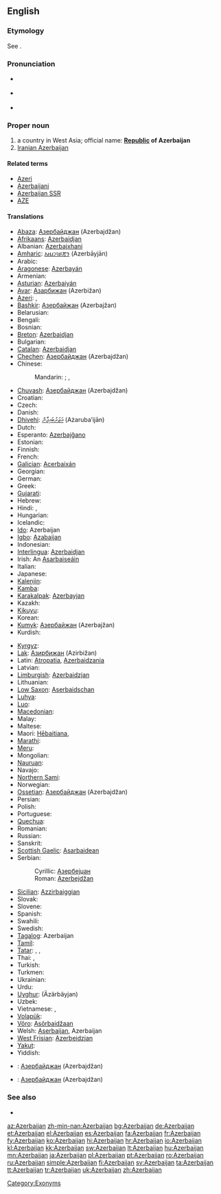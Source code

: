 ==English==
{{wikipedia}}

===Etymology===
See {{etyl|grc|-}} {{term|Ἀτροπατηνή||tr=Atropatēnē|lang=grc}}.

===Pronunciation===
* {{a|UK}} {{IPA|/ˌæz.ə.baɪˈdʒɑːn/}}
* {{a|UK}} {{IPA|/ˌæz.ɚ.baɪˈʒɑːn/}}
* {{audio|en-us-Azerbaijan.ogg|Audio (US)}}

===Proper noun===
{{en-proper noun}}

# a country in West Asia; official name: '''[[republic|Republic]] of Azerbaijan'''
# [[Iranian Azerbaijan]]

====Related terms====
* [[Azeri]]
* [[Azerbaijani]]
* [[Azerbaijan SSR]]
* [[AZE]]

====Translations====
{{trans-top|country in Eastern Europe}}
* [[Abaza]]: [[Азербайджан]] (Azerbajdžan)
* [[Afrikaans]]: [[Azerbaidjan]]
* Albanian: [[Azerbajxhani]]
* [[Amharic]]: [[አዜርባይጃን]] (Azerbāyjān)
* Arabic: {{t|ar|أذربيجان|m|tr='adharbayjaan}}
* [[Aragonese]]: [[Azerbayán]] {{m}}
* Armenian: {{t-|hy|Ադրբեջան|tr=Adrbeǰan}}
* [[Asturian]]: [[Azerbaiyán]] {{m}}
* [[Avar]]: [[Азарбижан]] (Azerbižan)
* [[Azeri]]: {{t+|az|Azərbaycan|xs=Azeri}},  {{t-|az|Азәрбајҹан|sc=Cyrl|xs=Azeri}}
* [[Bashkir]]: [[Азербайжан]] (Azerbajžan)
* Belarusian: {{t|be|Азэрбайджан|m|tr=Azerbajdžán|xs=Belarusian}}
* Bengali: {{t|bn|আজারবাইজান|tr=Ājārbāijān|sc=Beng|xs=Bengali}}
* Bosnian: {{t-|bs|Azerbejdžan|m}}
* [[Breton]]: [[Azerbaidjan]]
* Bulgarian: {{t+|bg|Азербайджан|m|tr=Azerbajdžán}}
* [[Catalan]]: [[Azerbaidjan]] {{m}}
* [[Chechen]]: [[Азербайджан]] (Azerbajdžan)
* Chinese:
*: Mandarin: {{t|cmn|阿塞拜疆|tr=Āsāibàijiāng|sc=Hani}}; {{t|cmn|亞塞拜然|sc=Hani}},  {{t|cmn|亚塞拜然|tr=Yàsàibàirán|sc=Hani}} {{qualifier|Taiwan}}
* [[Chuvash]]: [[Азербайджан]] (Azerbajdžan)
* Croatian: {{t+|hr|Azerbajdžan}}
* Czech: {{t+|cs|Ázerbájdžán|m}}
* Danish: {{t-|da|Aserbajdsjan}}
* [[Dhivehi]]: [[އަޒަރުބައިޖާން]] (Ażaruba’ijān)
* Dutch: {{t+|nl|Azerbeidzjan}}
* Esperanto: [[Azerbajĝano]]
* Estonian: {{t+|et|Aserbaidžaan}}
* Finnish: {{t+|fi|Azerbaidžan}}
* French: {{t+|fr|Azerbaïdjan|m}}
* [[Galician]]: [[Acerbaixán]] {{m}}
* Georgian: {{t|ka|აზერბაიჯანი|tr=Azerbaijani|sc=Geor|xs=Georgian}}
* German: {{t+|de|Aserbaidschan|n}}
* Greek: {{t+|el|Αζερμπαϊτζάν|n|tr=Azerbaïtzán}}
* [[Gujarati]]: {{t|gu|અજરબેયજાન |tr=Ajarbēyjān|sc=Gujr|xs=Gujarati}}
* Hebrew: {{t|he|אזרבייג׳ן|tr=Azerbayján}}
* Hindi: {{t+|hi|अज़रबैजान|tr=Azarbējān|xs=Hindi}}, {{t-|hi|आज़र्बैजान|tr=Āzarbaijān|xs=Hindi}}
* Hungarian: {{t+|hu|Azerbajdzsán}}
* Icelandic: {{t+|is|Aserbaídsjan}}
* [[Ido]]: Azerbaijan
* [[Igbo]]: [[Azabaijan]]
* Indonesian: {{t-|id|Azerbaijan|xs=Indonesian}}
* [[Interlingua]]: [[Azerbaidjan]]
* Irish: An [[Asarbaiseáin]]
* Italian: {{t-|it|Azerbaigian|m}}
* Japanese: {{t-|ja|アゼルバイジャン|tr=Azerubaijan}}
* [[Kalenjin]]: {{tø|kln|Azabajan}}
* [[Kamba]]: {{tø|kam|Azabajani}}
* [[Karakalpak]]: [[Azerbayjan]]
* Kazakh: {{t|kk|Әзірбайжан|tr=Æzirbajžan|sc=Cyrl|xs=Kazakh}}
* [[Kikuyu]]: {{tø|ki|Azabajani}}
* Korean: {{t+|ko|아제르바이잔|tr=Ajereubaijan|sc=Hang}}
* [[Kumyk]]: [[Азербайжан]] (Azerbajžan)
* Kurdish: {{t+|ku|Azerbeycan}}
{{trans-mid}}
* [[Kyrgyz]]: {{t|ky|Азербайжан|tr=Azerbajžan|sc=Cyrl|xs=Kyrgyz}}
* [[Lak]]: [[Азирбижан]] (Azirbižan)
* Latin: [[Atropatia]], [[Azerbaidzania]] {{f}}
* Latvian: {{t+|lv|Azerbaidžāna|xs=Latvian}}
* [[Limburgish]]: [[Azerbaidzjan]]
* Lithuanian: {{t+|lt|Azerbaidžanas|xs=Lithuanian}}
* [[Low Saxon]]: [[Aserbaidschan]]
* [[Luhya]]: {{tø|luy|Ebuazabaja}}
* [[Luo]]: {{tø|luo|Azabajan}}
* [[Macedonian]]: {{t+|mk|Азербејџан|m|tr=Azerbejdžán}}
* Malay: {{t-|ms|Azerbaijan|xs=Malay}}
* Maltese: {{t|mt|Ażerbajġan|m|alt=l-Ażerbajġan|xs=Maltese}}
* Maori: [[Hēbaitiana]],  {{t-|mi|Atepaihānia|xs=Maori}}
* [[Marathi]]: {{t-|mr|अज़रबैजान|tr=Azarbējān|sc=Deva|xs=Marathi}}
* [[Meru]]: {{tø|mer|Azabajani}}
* Mongolian: {{t|mn|Азербайжан|tr=Azerbajžan|sc=Cyrl|xs=Mongolian}}
* [[Nauruan]]: {{t-|na|Azerbaijan|xs=Nauruan}}
* Navajo: {{tø|nv|Azééwii bikéyah}}
* [[Northern Sami]]: {{tø|se|Aserbaižan}}
* Norwegian: {{t+|no|Aserbajdsjan}}
* [[Ossetian]]: [[Азербайджан]] (Azerbajdžan)
* Persian: {{t+|fa|آذربایجان|tr=Azarbayjân|xs=Persian}}
* Polish: {{t+|pl|Azerbejdżan|m}}
* Portuguese: {{t+|pt|Azerbaijão|m}}
* [[Quechua]]: {{t-|qu|Asarsuyu|xs=Quechua}}
* Romanian: {{t+|ro|Azerbaidjan|n}}
* Russian: {{t+|ru|Азербайджан|m|tr=Azerbajdžán}}
* Sanskrit: {{t-|sa|अजर्बैजान|tr=Ajerbējān|xs=Sanskrit}}
* [[Scottish Gaelic]]: [[Asarbaidean]]
* Serbian:
*: Cyrillic: [[Азербејџан]] {{m}}
*: Roman: [[Azerbejdžan]] {{m}}
* [[Sicilian]]: [[Azzirbaiggian]] {{m}}
* Slovak: {{t-|sk|Azerbajdžan|m}}
* Slovene: {{t+|sl|Azerbajdžan|m}}
* Spanish: {{t+|es|Azerbaiyán|m}}
* Swahili: {{t+|sw|Azabajani|xs=Swahili}}
* Swedish: {{t+|sv|Azerbajdzjan}}
* [[Tagalog]]: Azerbaijan
* [[Tamil]]: {{t|ta|அஸர்பைஜான்|tr=Asarpaijān|xs=Tamil}}
* [[Tatar]]: {{t|tt|Азәрбайҗан|sc=Cyrl|xs=Tatar}}, {{t|tt|Äzärbaycan|sc=Latn|xs=Tatar}},
* Thai: {{t|th|ประเทศอาเซอร์ไบจาน|tr=pràthàèt aasuurbaijan}},  {{t|th|อาเซอร์ไบจัน|tr=aasuurbaijan}}
* Turkish: {{t+|tr|Azerbaycan}}
* Turkmen: {{t-|tk|Azerbaýjan|xs=Turkmen}}
* Ukrainian: {{t+|uk|Азербайджан|m|tr=Azerbajdžán|xs=Ukrainian}}
* Urdu: {{t|ur|آذربائجان|tr=Āzarbā’ijān|xs=Urdu}}
* [[Uyghur]]: {{ug-Arab|[[ئازەربەيجان]]}} (Äzärbäyjan)
* Uzbek: {{t|uz|Ozarbayjon|xs=Uzbek}}
* Vietnamese: {{t|vi|Ai-déc-bai-gian|xs=Vietnamese}},  {{t-|vi|Azerbaijan|xs=Vietnamese}}
* [[Volapük]]: {{t+|vo|Lasärbäcän|xs=Volapük}}
* [[Võro]]: [[Asõrbaidžaan]]
* Welsh: [[Aserbaijan]], Azerbaijan
* [[West Frisian]]: [[Azerbeidzjan]]
* [[Yakut]]: {{tø|sah|Азербайдьан|tr=Azerbajd'an|sc=Cyrl}}
* Yiddish: {{t|yi|אַזערבײַדזשאַן|n|tr=Azerbaydzhan|sc=yi-Hebr|xs=Yiddish}}
{{trans-bottom}}

{{checktrans-top}}
* {{ttbc|Northern Altai}}: [[Азербайджан]] (Azerbajdžan)
{{checktrans-mid}}
* {{ttbc|Southern Altai}}: [[Азербайджан]] (Azerbajdžan)
{{checktrans-bottom}}

===See also===
* {{list|en|countries of Europe}}

[[Category:Exonyms]]

[[az:Azerbaijan]]
[[zh-min-nan:Azerbaijan]]
[[bg:Azerbaijan]]
[[de:Azerbaijan]]
[[et:Azerbaijan]]
[[el:Azerbaijan]]
[[es:Azerbaijan]]
[[fa:Azerbaijan]]
[[fr:Azerbaijan]]
[[fy:Azerbaijan]]
[[ko:Azerbaijan]]
[[hi:Azerbaijan]]
[[hr:Azerbaijan]]
[[io:Azerbaijan]]
[[kl:Azerbaijan]]
[[kk:Azerbaijan]]
[[sw:Azerbaijan]]
[[lt:Azerbaijan]]
[[hu:Azerbaijan]]
[[mn:Azerbaijan]]
[[ja:Azerbaijan]]
[[pl:Azerbaijan]]
[[pt:Azerbaijan]]
[[ro:Azerbaijan]]
[[ru:Azerbaijan]]
[[simple:Azerbaijan]]
[[fi:Azerbaijan]]
[[sv:Azerbaijan]]
[[ta:Azerbaijan]]
[[tt:Azerbaijan]]
[[tr:Azerbaijan]]
[[uk:Azerbaijan]]
[[zh:Azerbaijan]]